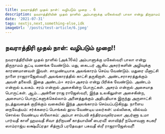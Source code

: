 ```yaml
---
title: நவராத்திரி முதல் நாள்: வழிபடும் முறை . 6
description: நவராத்திரியின் முதல் நாளில் அம்பாளுக்கு மகேஸ்வரி பாலா என்று திருநாமம் சூட்டி வணங்க வேண்டும். மது கைடபர் ஆகிய அசுரர்களின் அழிவுக்கு காரணமானவள் இவள். சாமுண்டியாக அலங்காரம் செய்ய வேண்டும்.
date: '2021-07-31'
tags: nextjs,next,something-else,idk
imageUrl: '/posts/test-article/6.jpeg'
---
```


## நவராத்திரி முதல் நாள்: வழிபடும் முறை!!


நவராத்திரியின் முதல் நாளில் (அக்.16ல்) அம்பாளுக்கு மகேஸ்வரி பாலா என்று திருநாமம் சூட்டி வணங்க வேண்டும். மது, கைடபர் ஆகிய அசுரர்களின் அழிவுக்கு காரணமானவள் இவள். சாமுண்டியாக அலங்காரம் செய்ய வேண்டும். மதுரை மீனாட்சி நாளை ராஜராஜேஸ்வரி அலங்காரத்தில் காட்சி தருகிறாள். அண்டசராசரத்துக்கும் அவள் தலைவி. இதை அண்டம்+ சரம்+அசரம் என்று பிரிக்க வேண்டும். அண்டம் என்றால் உலகம். சரம் என்றால் அசைகின்ற பொருட்கள். அசரம் என்றால் அசையாத பொருட்கள். ஆம்...அன்னை ராஜ ராஜேஸ்வரி, இந்த உலகிலுள்ள அசைகின்ற, அசையாப் பொருட்களுக்கெல்லாம் அனைத்துக்கும் அதிபதியாக இருந்து அருளாட்சி நடத்துவதைக் குறிக்கும் வகையில் இந்த அலங்காரம் செய்யப்படுகிறது. நாளைய நைவேத்யம்: சர்க்கரைப் பொங்கல்
தூவ வேண்டிய மலர்கள்: மல்லிகை, வில்வம் சொல்ல வேண்டிய ஸ்லோகம்: 
அம்பா சாம்பவி சந்திரமவுலிரமலா அபர்ணா 
உமா பார்வதீ காளீ ஹமவதீ சிவா த்ரிநயனீ காத்யாயினீ பைரவீ!
ஸாவித்ரீ நயௌவனா சுபகரீ ஸாம்ராஜ்ய லக்ஷ்மீப்ரதா
சித்ரூபி பரதேவதா பகவதீ ஸ்ரீ ராஜராஜேஸ்வரீ!
